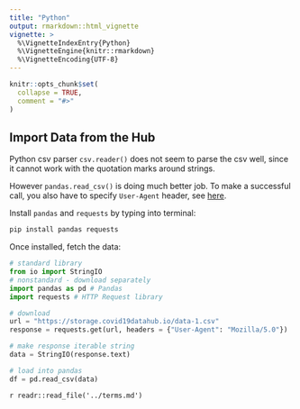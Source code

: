 ```yaml
---
title: "Python"
output: rmarkdown::html_vignette
vignette: >
  %\VignetteIndexEntry{Python}
  %\VignetteEngine{knitr::rmarkdown}
  %\VignetteEncoding{UTF-8}
---
```


```r
knitr::opts_chunk$set(
  collapse = TRUE,
  comment = "#>"
)
```

## Import Data from the Hub

Python csv parser `csv.reader()` does not seem to parse the csv well,
since it cannot work with the quotation marks around strings.

However `pandas.read_csv()` is doing much better job. To make a successful
call, you also have to specify `User-Agent` header, see [here](https://datascience.stackexchange.com/questions/49751/read-csv-file-directly-from-url-how-to-fix-a-403-forbidden-error).

Install `pandas` and `requests` by typing into terminal:

```bash
pip install pandas requests
```

Once installed, fetch the data:

```python
# standard library
from io import StringIO
# nonstandard - download separately
import pandas as pd # Pandas
import requests # HTTP Request library

# download
url = "https://storage.covid19datahub.io/data-1.csv"
response = requests.get(url, headers = {"User-Agent": "Mozilla/5.0"})

# make response iterable string
data = StringIO(response.text)

# load into pandas
df = pd.read_csv(data)
```

`r readr::read_file('../terms.md')`
